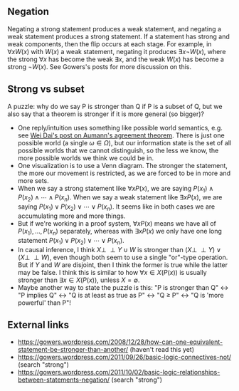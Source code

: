 ==Negation==

Negating a strong statement produces a weak statement, and negating a weak statement produces a strong statement. If a statement has strong and weak components, then the flip occurs at each stage. For example, in <math display="inline">\forall x W(x)</math> with <math display="inline">W(x)</math> a weak statement, negating it produces <math display="inline">\exists x \neg W(x)</math>, where the strong <math display="inline">\forall x</math> has become the weak <math display="inline">\exists x</math>, and the weak <math display="inline">W(x)</math> has become a strong <math display="inline">\neg W(x)</math>. See Gowers's posts for more discussion on this.

==Strong vs subset==

A puzzle: why do we say P is stronger than Q if P is a subset of Q, but we also say that a theorem is stronger if it is more general (so bigger)?

* One reply/intuition uses something like possible world semantics, e.g. see [https://www.lesswrong.com/posts/JdK3kr4ug9kJvKzGy/probability-space-and-aumann-agreement Wei Dai's post on Aumann's agreement theorem]. There is just one possible world (a single <math>\omega \in \Omega</math>), but our information state is the set of all possible worlds that we cannot distinguish, so the less we know, the more possible worlds we think we could be in.
* One visualization is to use a Venn diagram. The stronger the statement, the more our movement is restricted, as we are forced to be in more and more sets.
* When we say a strong statement like <math>\forall x P(x)</math>, we are saying <math>P(x_1) \wedge P(x_2) \wedge \cdots \wedge P(x_n)</math>. When we say a weak statement like <math>\exists x P(x)</math>, we are saying <math>P(x_1) \vee P(x_2) \vee \cdots \vee P(x_n)</math>. It seems like in both cases we are accumulating more and more things.
* But if we're working in a proof system, <math display="inline">\forall x P(x)</math> means we have all of <math display="inline">P(x_1), \ldots, P(x_n)</math> separately, whereas with <math display="inline">\exists x P(x)</math> we only have one long statement <math>P(x_1) \vee P(x_2) \vee \cdots \vee P(x_n)</math>.
* In causal inference, I think <math display="inline">X \perp\!\!\!\perp Y\cup W</math> is stronger than <math display="inline">(X \perp\!\!\!\perp Y) \vee (X \perp\!\!\!\perp W)</math>, even though both seem to use a single "or"-type operation. But if <math display="inline">Y</math> and <math display="inline">W</math> are disjoint, then I think the former is true while the latter may be false. I think this is similar to how <math display="inline">\forall x\in X(P(x))</math> is usually stronger than <math display="inline">\exists x\in X(P(x))</math>, unless <math display="inline">X = \emptyset</math>.
* Maybe another way to state the puzzle is this: "P is stronger than Q" ↔ "P implies Q" ↔ "Q is at least as true as P" ↔ "Q ≥ P" ↔ "Q is 'more powerful' than P"!

==External links==

* https://gowers.wordpress.com/2008/12/28/how-can-one-equivalent-statement-be-stronger-than-another/ (haven't read this yet)
* https://gowers.wordpress.com/2011/09/26/basic-logic-connectives-not/ (search "strong")
* https://gowers.wordpress.com/2011/10/02/basic-logic-relationships-between-statements-negation/ (search "strong")
